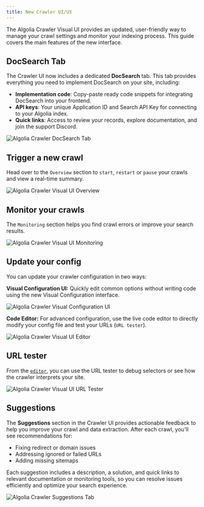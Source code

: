 ```yaml
---
title: New Crawler UI/UX
---
```



The Algolia Crawler Visual UI provides an updated, user-friendly way to manage your crawl settings and monitor your indexing process. This guide covers the main features of the new interface.

## DocSearch Tab

The Crawler UI now includes a dedicated **DocSearch** tab. This tab provides everything you need to implement DocSearch on your site, including:

- **Implementation code**: Copy-paste ready code snippets for integrating DocSearch into your frontend.
- **API keys**: Your unique Application ID and Search API Key for connecting to your Algolia index.
- **Quick links**: Access to review your records, explore documentation, and join the support Discord.

<div className="uil-ta-center">
  <img
    src={useBaseUrl('img/assets/crawler-visual-docsearch.png')}
    alt="Algolia Crawler DocSearch Tab"
  />
</div>

## Trigger a new crawl

Head over to the `Overview` section to `start`, `restart` or `pause` your crawls and view a real-time summary.

<div className="uil-ta-center">
  <img
    src={useBaseUrl('img/assets/crawler-visual-overview.png')}
    alt="Algolia Crawler Visual UI Overview"
  />
</div>

## Monitor your crawls

The `Monitoring` section helps you find crawl errors or improve your search results.

<div className="uil-ta-center">
  <img
    src={useBaseUrl('img/assets/crawler-visual-monitor.png')}
    alt="Algolia Crawler Visual UI Monitoring"
  />
</div>

## Update your config

You can update your crawler configuration in two ways:

**Visual Configuration UI:**
Quickly edit common options without writing code using the new Visual Configuration interface.

<div className="uil-ta-center">
  <img
    src={useBaseUrl('img/assets/crawler-visual-configuration.png')}
    alt="Algolia Crawler Visual Configuration UI"
  />
</div>

**Code Editor:**
For advanced configuration, use the live code editor to directly modify your config file and test your URLs (`URL tester`).

<div className="uil-ta-center">
  <img
    src={useBaseUrl('img/assets/crawler-visual-editor.png')}
    alt="Algolia Crawler Visual UI Editor"
  />
</div>

## URL tester

From the [`editor`](#update-your-config), you can use the URL tester to debug selectors or see how the crawler interprets your site.

<div className="uil-ta-center">
  <img
    src={useBaseUrl('img/assets/crawler-visual-url-tester.png')}
    alt="Algolia Crawler Visual UI URL Tester"
  />
</div>

## Suggestions

The **Suggestions** section in the Crawler UI provides actionable feedback to help you improve your crawl and data extraction. After each crawl, you'll see recommendations for:

- Fixing redirect or domain issues
- Addressing ignored or failed URLs
- Adding missing sitemaps

Each suggestion includes a description, a solution, and quick links to relevant documentation or monitoring tools, so you can resolve issues efficiently and optimize your search experience.

<div className="uil-ta-center">
  <img
    src={useBaseUrl('img/assets/crawler-visual-suggestions.png')}
    alt="Algolia Crawler Suggestions Tab"
  />
</div> 